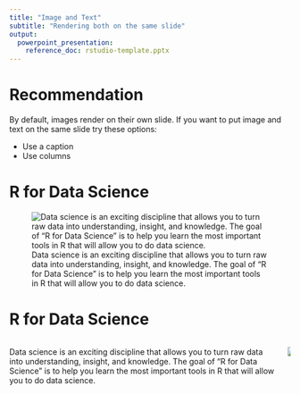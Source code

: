 ```yaml
---
title: "Image and Text"
subtitle: "Rendering both on the same slide"
output: 
  powerpoint_presentation:
    reference_doc: rstudio-template.pptx
---
```


# Recommendation

By default, images render on their own slide. If you want to put image and text on the same slide try these options:

* Use a caption
* Use columns

# R for Data Science

![Data science is an exciting discipline that allows you to turn raw data into understanding, insight, and knowledge. The goal of “R for Data Science” is to help you learn the most important tools in R that will allow you to do data science.](r4ds.png)

# R for Data Science

:::::::::::::: {.columns}
::: {.column}
Data science is an exciting discipline that allows you to turn raw data into understanding, insight, and knowledge. The goal of “R for Data Science” is to help you learn the most important tools in R that will allow you to do data science.
:::
::: {.column}
![](r4ds.png)
:::
::::::::::::::
